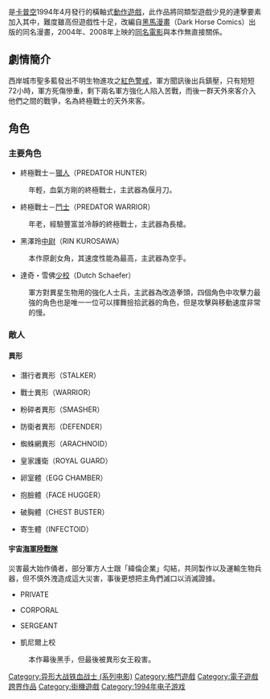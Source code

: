{{unreferenced|time=2020-10-18T16:27:25+00:00}}
{{noteTA
| G1=Games
|1=zh-tw:異形戰場; zh-hk:異獸戰; zh-cn:异形大战铁血战士; zh-sg:异形杀虐场;
|2=zh-cn:铁血战士; zh-tw:終極戰士; zh-hk:鐵血戰士;
}}
{{About|1994年的[[卡普空|卡普空]]遊戲|电影|異形戰場}}
{{Vgname|異形戰場|ja=エイリアンVSプレデター|en=ALIEN vs. PREDATOR}}是[[卡普空|卡普空]]1994年4月發行的橫軸式[[動作遊戲|動作遊戲]]，此作品將同類型遊戲少見的連擊要素加入其中，難度雖高但遊戲性十足，改編自[[黑馬漫畫|黑馬漫畫]]（Dark Horse Comics）出版的同名漫畫，2004年、2008年上映的[[異形戰場|同名電影]]與本作無直接關係。

== 劇情簡介 ==
西岸城市聖多藍發出不明生物進攻之[[紅色警戒|紅色警戒]]，軍方聞訊後出兵鎮壓，只有短短72小時，軍方死傷慘重，剩下兩名軍方強化人陷入苦戰，而後一群天外來客介入他們之間的戰爭，名為終極戰士的天外來客。

== 角色 ==
=== 主要角色 ===
*終極戰士－[[獵人|獵人]]（PREDATOR HUNTER）
:年輕，血氣方剛的終極戰士，主武器為偃月刀。

*終極戰士－[[鬥士|鬥士]]（PREDATOR WARRIOR）
:年老，經驗豐富並冷靜的終極戰士，主武器為長槍。

*黑澤玲[[中尉|中尉]]（RIN KUROSAWA）
:本作原創女角，其速度性能為最高，主武器為空手。

*達奇・雪佛[[少校|少校]]（Dutch Schaefer）
:軍方對異星生物用的強化人士兵，主武器為改造拳頭，四個角色中攻擊力最強的角色也是唯一一位可以揮舞撿拾武器的角色，但是攻擊與移動速度非常的慢。

=== 敵人 ===
==== 異形 ====
*潛行者異形（STALKER）

*戰士異形（WARRIOR）

*粉碎者異形（SMASHER）

*防衛者異形（DEFENDER）

*蜘蛛網異形（ARACHNOID）

*皇家護衛（ROYAL GUARD）

*卵室體（EGG CHAMBER）

*抱臉體（FACE HUGGER）

*破胸體（CHEST BUSTER）

*寄生體（INFECTOID）

==== 宇宙[[海軍陸戰隊|海軍陸戰隊]] ====
災害最大始作俑者，部分軍方人士跟「緯倫企業」勾結，共同製作以及運輸生物兵器，但不慎外洩造成這大災害，事後更想把主角們滅口以消滅證據。

*PRIVATE

*CORPORAL

*SERGEANT

*凱尼爾上校
:本作幕後黑手，但最後被異形女王殺害。

{{異獸戰}}
{{DEFAULTSORT:Alien vs. Predator}}
[[Category:异形大战铁血战士_(系列电影)|Category:异形大战铁血战士 (系列电影)]]
[[Category:格鬥遊戲|Category:格鬥遊戲]]
[[Category:電子遊戲跨界作品|Category:電子遊戲跨界作品]]
[[Category:街機遊戲|Category:街機遊戲]]
[[Category:1994年电子游戏|Category:1994年电子游戏]]